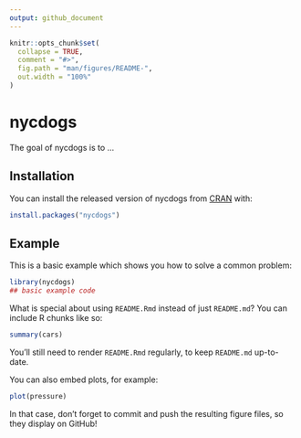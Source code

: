 ```yaml
---
output: github_document
---
```


<!-- README.md is generated from README.Rmd. Please edit that file -->

```r
knitr::opts_chunk$set(
  collapse = TRUE,
  comment = "#>",
  fig.path = "man/figures/README-",
  out.width = "100%"
)
```

# nycdogs

<!-- badges: start -->
<!-- badges: end -->

The goal of nycdogs is to ...

## Installation

You can install the released version of nycdogs from [CRAN](https://CRAN.R-project.org) with:

``` r
install.packages("nycdogs")
```

## Example

This is a basic example which shows you how to solve a common problem:

```r
library(nycdogs)
## basic example code
```

What is special about using `README.Rmd` instead of just `README.md`? You can include R chunks like so:

```r
summary(cars)
```

You'll still need to render `README.Rmd` regularly, to keep `README.md` up-to-date.

You can also embed plots, for example:

```r
plot(pressure)
```

In that case, don't forget to commit and push the resulting figure files, so they display on GitHub!
